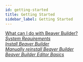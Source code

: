 ```yaml
---
id: getting-started
title: Getting Started
sidebar_label: Getting Started
---
```


<a className="jump-to" href="/next/beaver-builder/getting-started/what-can-i-do-with-beaver-builder" aria-label="What can I do with Beaver Builder?">
  <div className="jump-to--main">
    What can I do with Beaver Builder?
  </div>
  <div className="jump-to--icon">
    <i className="fas fa-chevron-right" />
  </div>
</a>

<a className="jump-to" href="/next/beaver-builder/getting-started/system-requirements" aria-label="System Requirements">
  <div className="jump-to--main">
    System Requirements
  </div>
  <div className="jump-to--icon">
    <i className="fas fa-chevron-right" />
  </div>
</a>

<a className="jump-to" href="/next/beaver-builder/getting-started/install-beaver-builder" aria-label="Install Beaver Builder">
  <div className="jump-to--main">
    Install Beaver Builder
  </div>
  <div className="jump-to--icon">
    <i className="fas fa-chevron-right" />
  </div>
</a>

<a className="jump-to" href="/next/beaver-builder/getting-started/manually-reinstall-beaver-builder" aria-label="Manually reinstall Beaver Builder">
  <div className="jump-to--main">
    Manually reinstall Beaver Builder
  </div>
  <div className="jump-to--icon">
    <i className="fas fa-chevron-right" />
  </div>
</a>



<a className="jump-to" href="/next/beaver-builder/getting-started/bb-editor-basics" aria-label="Beaver Builder Editor Basics">
  <div className="jump-to--main">
    Beaver Builder Editor Basics
  </div>
  <div className="jump-to--icon">
    <i className="fas fa-chevron-right" />
  </div>
</a>
